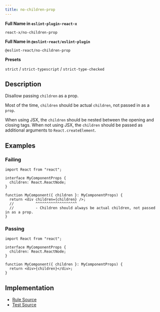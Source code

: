 ```yaml
---
title: no-children-prop
---
```


**Full Name in `eslint-plugin-react-x`**

```plain copy
react-x/no-children-prop
```

**Full Name in `@eslint-react/eslint-plugin`**

```plain copy
@eslint-react/no-children-prop
```

**Presets**

`strict` / `strict-typescript` / `strict-type-checked`

## Description

Disallow passing `children` as a prop.

Most of the time, `children` should be actual `children`, not passed in as a `prop`.

When using JSX, the `children` should be nested between the opening and closing tags. When not using JSX, the `children` should be passed as additional arguments to `React.createElement`.

## Examples

### Failing

```tsx
import React from "react";

interface MyComponentProps {
  children: React.ReactNode;
}

function MyComponent({ children }: MyComponentProps) {
  return <div children={children} />;
  //          ^^^^^^^^^^^^^^^^^^^
  //          - Children should always be actual children, not passed in as a prop.
}
```

### Passing

```tsx
import React from "react";

interface MyComponentProps {
  children: React.ReactNode;
}

function MyComponent({ children }: MyComponentProps) {
  return <div>{children}</div>;
}
```

## Implementation

- [Rule Source](https://github.com/Rel1cx/eslint-react/tree/main/packages/plugins/eslint-plugin-react-x/src/rules/no-children-prop.ts)
- [Test Source](https://github.com/Rel1cx/eslint-react/tree/main/packages/plugins/eslint-plugin-react-x/src/rules/no-children-prop.spec.ts)
